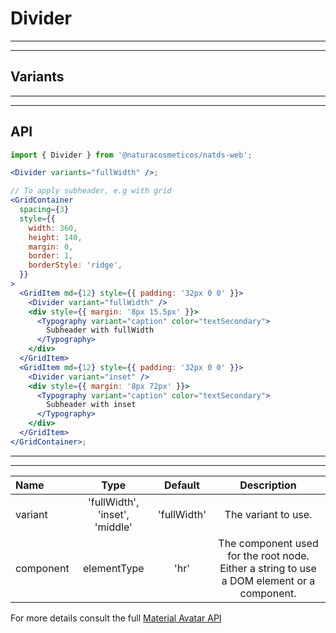 
# Divider

---

---

## Variants

<Provider theme={themes.natura.light}>
  <ComponentWithLabel componentList={variants} />
</Provider>

---

---

## API

```jsx highlight-line="2"
import { Divider } from '@naturacosmeticos/natds-web';

<Divider variants="fullWidth" />;

// To apply subheader, e.g with grid
<GridContainer
  spacing={3}
  style={{
    width: 360,
    height: 140,
    margin: 0,
    border: 1,
    borderStyle: 'ridge',
  }}
>
  <GridItem md={12} style={{ padding: '32px 0 0' }}>
    <Divider variant="fullWidth" />
    <div style={{ margin: '8px 15.5px' }}>
      <Typography variant="caption" color="textSecondary">
        Subheader with fullWidth
      </Typography>
    </div>
  </GridItem>
  <GridItem md={12} style={{ padding: '32px 0 0' }}>
    <Divider variant="inset" />
    <div style={{ margin: '8px 72px' }}>
      <Typography variant="caption" color="textSecondary">
        Subheader with inset
      </Typography>
    </div>
  </GridItem>
</GridContainer>;
```

---

---

| Name      |              Type              |   Default   |                                        Description                                         |
| :-------- | :----------------------------: | :---------: | :----------------------------------------------------------------------------------------: |
| variant   | 'fullWidth', 'inset', 'middle' | 'fullWidth' |                                    The variant to use.                                     |
| component |          elementType           |    'hr'     | The component used for the root node. Either a string to use a DOM element or a component. |

For more details consult the full [Material Avatar API](https://material-ui.com/api/divider/)

